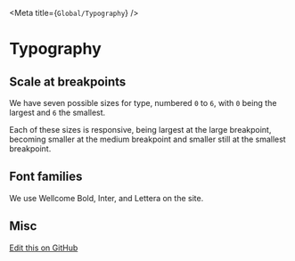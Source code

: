 
<Meta title={`Global/Typography`} />

# Typography

## Scale at breakpoints
We have seven possible sizes for type, numbered `0` to `6`, with `0` being the largest and `6` the smallest.

Each of these sizes is responsive, being largest at the large breakpoint, becoming smaller at the medium breakpoint and smaller still at the smallest breakpoint.

<Canvas>
  <Story story={stories.scale} />
</Canvas>

## Font families

We use Wellcome Bold, Inter, and Lettera on the site.

<Canvas>
  <Story story={stories.families} />
</Canvas>

## Misc

<Canvas>
  <Story story={stories.misc} />
</Canvas>

[Edit this on GitHub](https://github.com/wellcometrust/wellcomecollection.org/blob/main/cardigan/stories/global/typography/typography.stories.mdx)

